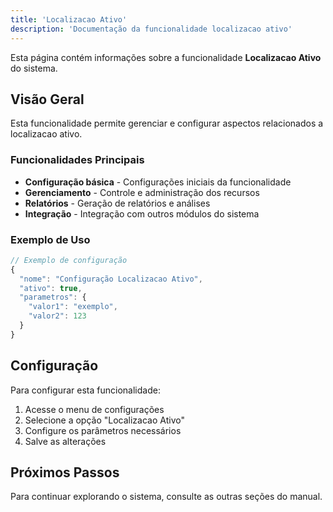 ```yaml
---
title: 'Localizacao Ativo'
description: 'Documentação da funcionalidade localizacao ativo'
---
```


Esta página contém informações sobre a funcionalidade **Localizacao Ativo** do sistema.

## Visão Geral

Esta funcionalidade permite gerenciar e configurar aspectos relacionados a localizacao ativo.

### Funcionalidades Principais

- **Configuração básica** - Configurações iniciais da funcionalidade
- **Gerenciamento** - Controle e administração dos recursos
- **Relatórios** - Geração de relatórios e análises
- **Integração** - Integração com outros módulos do sistema

### Exemplo de Uso

```javascript
// Exemplo de configuração
{
  "nome": "Configuração Localizacao Ativo",
  "ativo": true,
  "parametros": {
    "valor1": "exemplo",
    "valor2": 123
  }
}
```

## Configuração

Para configurar esta funcionalidade:

1. Acesse o menu de configurações
2. Selecione a opção "Localizacao Ativo"
3. Configure os parâmetros necessários
4. Salve as alterações

## Próximos Passos

Para continuar explorando o sistema, consulte as outras seções do manual.
